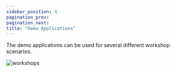 ```yaml
---
sidebar_position: 4
pagination_prev:
pagination_next:
title: "Demo Applications"
---
```


The demo applications can be used for several different workshop scenarios.

![workshops](/img/Pepper.png)
